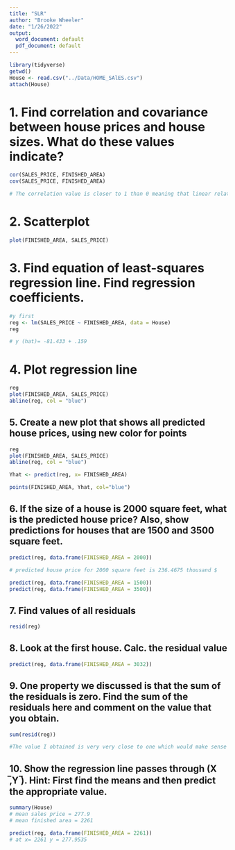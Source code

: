 ```yaml
---
title: "SLR"
author: "Brooke Wheeler"
date: "1/26/2022"
output:
  word_document: default
  pdf_document: default
---
```


```r
library(tidyverse)
getwd()
House <- read.csv("../Data/HOME_SAlES.csv")
attach(House)
```
# 1. Find correlation and covariance between house prices and house sizes. What do these values indicate?
```r
cor(SALES_PRICE, FINISHED_AREA)
cov(SALES_PRICE, FINISHED_AREA)

# The correlation value is closer to 1 than 0 meaning that linear relationship between sales price and house size is strong. The covariance value is positive, showing that as sales price increases so does house size and as house size increases so does sales price. 
```

# 2. Scatterplot
```r
plot(FINISHED_AREA, SALES_PRICE)
```

# 3. Find equation of least-squares regression line. Find regression coefficients. 
```r
#y first
reg <- lm(SALES_PRICE ~ FINISHED_AREA, data = House)
reg

# y (hat)= -81.433 + .159
```
# 4. Plot regression line
```r
reg
plot(FINISHED_AREA, SALES_PRICE)
abline(reg, col = "blue")
```

## 5. Create a new plot that shows all predicted house prices, using new color for points
```r
reg
plot(FINISHED_AREA, SALES_PRICE)
abline(reg, col = "blue")

Yhat <- predict(reg, x= FINISHED_AREA)

points(FINISHED_AREA, Yhat, col="blue")
```

## 6. 	If the size of a house is 2000 square feet, what is the predicted house price?  Also, show predictions for houses that are 1500 and 3500 square feet.
```r
predict(reg, data.frame(FINISHED_AREA = 2000))

# predicted house price for 2000 square feet is 236.4675 thousand $

predict(reg, data.frame(FINISHED_AREA = 1500))
predict(reg, data.frame(FINISHED_AREA = 3500))
```

## 7. Find values of all residuals
```r
resid(reg)
```

## 8. Look at the first house. Calc. the residual value
```r
predict(reg, data.frame(FINISHED_AREA = 3032))

```

## 9. One property we discussed is that the sum of the residuals is zero.  Find the sum of the residuals here and comment on the value that you obtain.
```r
sum(resid(reg))

#The value I obtained is very very close to one which would make sense if the expected value is zero. 
```

## 10. 	Show the regression line passes through (X ̅,Y ̅).  Hint: First find the means and then predict the appropriate value.
```r
summary(House)
# mean sales price = 277.9
# mean finished area = 2261

predict(reg, data.frame(FINISHED_AREA = 2261))
# at x= 2261 y = 277.9535



```





